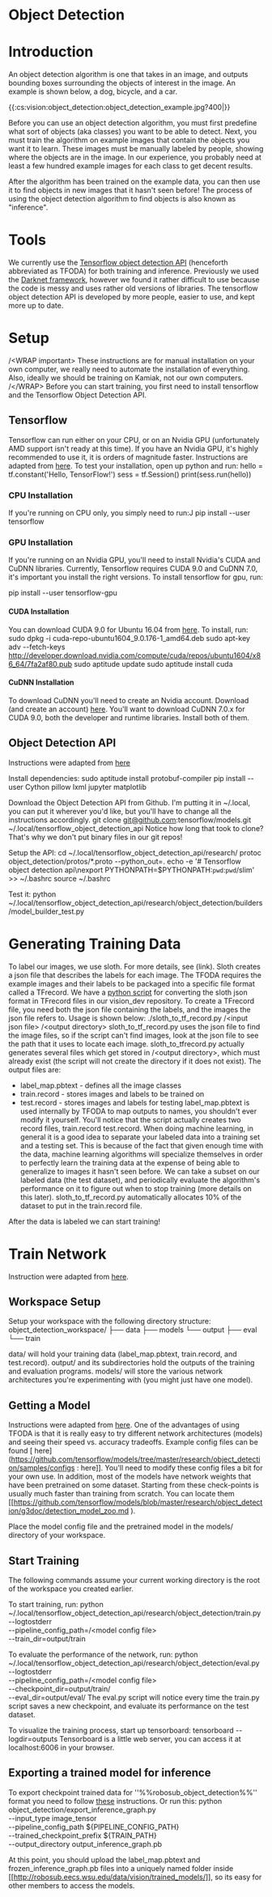 # Object Detection

# Introduction

An object detection algorithm is one that takes in an image, and outputs bounding boxes surrounding the objects of interest in the image. An example is shown below, a dog, bicycle, and a car.

\{\{:cs:vision:object_detection:object_detection_example.jpg?400|\}\}

Before you can use an object detection algorithm, you must first predefine what sort of objects (aka classes) you want to be able to detect. Next, you must train the algorithm on example images that contain the objects you want it to learn. These images must be manually labeled by people, showing where the objects are in the image. In our experience, you probably need at least a few hundred example images for each class to get decent results.

After the algorithm has been trained on the example data, you can then use it to find objects in new images that it hasn't seen before! The process of using the object detection algorithm to find objects is also known as "inference".

# Tools
We currently use the [Tensorflow object detection API](https://github.com/tensorflow/models/tree/master/research/object_detection) (henceforth abbreviated as TFODA) for both training and inference. Previously we used the [Darknet framework](https://pjreddie.com/darknet/), however we found it rather difficult to use because the code is messy and uses rather old versions of libraries. The tensorflow object detection API is developed by more people, easier to use, and kept more up to date.

# Setup
/\<WRAP important\>
These instructions are for manual installation on your own computer, we really need to automate the installation of everything. Also, ideally we should be training on Kamiak, not our own computers.
/\</WRAP\>
Before you can start training, you first need to install tensorflow and the Tensorflow Object Detection API.
## Tensorflow
Tensorflow can run either on your CPU, or on an Nvidia GPU (unfortunately AMD support isn't ready at this time). If you have an Nvidia GPU, it's highly recommended to use it, it is orders of magnitude faster. Instructions are adapted from [ here](https://www.tensorflow.org/install/install_linux ). To test your installation, open up python and run:
  hello = tf.constant('Hello, TensorFlow!')
  sess = tf.Session()
  print(sess.run(hello))

### CPU Installation
If you're running on CPU only, you simply need to run:J
  pip install --user tensorflow

### GPU Installation
If you're running on an Nvidia GPU, you'll need to install Nvidia's CUDA and CuDNN libraries. Currently, Tensorflow requires CUDA 9.0 and CuDNN 7.0, it's important you install the right versions. To install tensorflow for gpu, run:

  pip install --user tensorflow-gpu

#### CUDA Installation
You can download CUDA 9.0 for Ubuntu 16.04 from [ here](https://developer.nvidia.com/cuda-90-download-archive?target_os=Linux&target_arch=x86_64&target_distro=Ubuntu&target_version=1604&target_type=debnetwork ). To install, run:
  sudo dpkg -i cuda-repo-ubuntu1604_9.0.176-1_amd64.deb
  sudo apt-key adv --fetch-keys \
     http://developer.download.nvidia.com/compute/cuda/repos/ubuntu1604/x86_64/7fa2af80.pub
  sudo aptitude update
  sudo aptitude install cuda
 
#### CuDNN Installation
To download CuDNN you'll need to create an Nvidia account. Download (and create an account) [ here](https://developer.nvidia.com/rdp/cudnn-download ). You'll want to download CuDNN 7.0.x for CUDA 9.0, both the developer and runtime libraries. Install both of them.

## Object Detection API
Instructions were adapted from [ here](https://github.com/tensorflow/models/blob/master/research/object_detection/g3doc/installation.md )

Install dependencies:
  sudo aptitude install protobuf-compiler
  pip install --user Cython pillow lxml jupyter matplotlib

Download the Object Detection API from Github. I'm putting it in ~/.local, you can put it wherever you'd like, but you'll have to change all the instructions accordingly.
  git clone git@github.com:tensorflow/models.git ~/.local/tensorflow_object_detection_api
Notice how long that took to clone? That's why we don't put binary files in our git repos!

Setup the API:
  cd ~/.local/tensorflow_object_detection_api/research/
  protoc object_detection/protos/*.proto --python_out=.
  echo -e '# Tensorflow object detection api\nexport PYTHONPATH=$PYTHONPATH:`pwd`:`pwd`/slim' \>\> ~/.bashrc
  source ~/.bashrc

Test it:
  python ~/.local/tensorflow_object_detection_api/research/object_detection/builders/model_builder_test.py


# Generating Training Data
To label our images, we use sloth. For more details, see (link). Sloth creates a json file that describes the labels for each image. The TFODA requires the example images and their labels to be packaged into a specific file format called a TFrecord. 
We have a [python script](https://github.com/PalouseRobosub/vision_dev/blob/master/sloth_to_tfrecord.py) for converting the sloth json format in TFrecord files in our vision_dev repository. To create a TFrecord file, you need both the json file containing the labels, and the images the json file refers to. Usage is shown below:
  ./sloth_to_tf_record.py /\<input json file\> /\<output directory\>
sloth_to_tf_record.py uses the json file to find the image files, so if the script can't find images, look at the json file to see the path that it uses to locate each image. sloth_to_tfrecord.py actually generates several files which get stored in /\<output directory\>, which must already exist (the script will not create the directory if it does not exist). The output files are:
  * label_map.pbtext - defines all the image classes
  * train.record - stores images and labels to be trained on
  * test.record - stores images and labels for testing
label_map.pbtext is used internally by TFODA to map outputs to names, you shouldn't ever modify it yourself. You'll notice that the script actually creates two record files, train.record test.record. When doing machine learning, in general it is a good idea to separate your labeled data into a training set and a testing set. This is because of the fact that given enough time with the data, machine learning algorithms will specialize themselves in order to perfectly learn the training data at the expense of being able to generalize to images it hasn't seen before. We can take a subset on our labeled data (the test dataset), and periodically evaluate the algorithm's performance on it to figure out when to stop training (more details on this later). sloth_to_tf_record.py automatically allocates 10% of the dataset to put in the train.record file.

After the data is labeled we can start training!

# Train Network
Instruction were adapted from [ here](https://github.com/tensorflow/models/blob/master/research/object_detection/g3doc/running_locally.md ).

## Workspace Setup
Setup your workspace with the following directory structure:
  object_detection_workspace/
  ├── data
  ├── models
  └── output
      ├── eval
      └── train

data/ will hold your training data (label_map.pbtext, train.record, and test.record). output/ and its subdirectories hold the outputs of the training and evaluation programs. models/ will store the various network architectures you're experimenting with (you might just have one model).

## Getting a Model
Instructions were adapted from [ here](https://github.com/tensorflow/models/blob/master/research/object_detection/g3doc/configuring_jobs.md ).
One of the advantages of using TFODA is that it is really easy to try different network architectures (models) and seeing their speed vs. accuracy tradeoffs. Example config files can be found [ here](https://github.com/tensorflow/models/tree/master/research/object_detection/samples/configs : here]]. You'll need to modify these config files a bit for your own use. In addition, most of the models have network weights that have been pretrained on some dataset. Starting from these check-points is usually much faster than training from scratch. You can locate them [[https://github.com/tensorflow/models/blob/master/research/object_detection/g3doc/detection_model_zoo.md ).

Place the model config file and the pretrained  model in the models/ directory of your workspace.

## Start Training
The following commands assume your current working directory is the root of the workspace you created earlier. 

To start training, run:
  python ~/.local/tensorflow_object_detection_api/research/object_detection/train.py \
    --logtostderr \
    --pipeline_config_path=/\<model config file\> \
    --train_dir=output/train

To evaluate the performance of the network, run:
  python ~/.local/tensorflow_object_detection_api/research/object_detection/eval.py \
    --logtostderr \
    --pipeline_config_path=/\<model config file\> \
    --checkpoint_dir=output/train/ \
    --eval_dir=output/eval/
The eval.py script will notice every time the train.py script saves a new checkpoint, and evaluate its performance on the test dataset.

To visualize the training process, start up tensorboard:
  tensorboard --logdir=outputs
Tensorboard is a little web server, you can access it at localhost:6006 in your browser.
## Exporting a trained model for inference
To export checkpoint trained data for ''%%robosub_object_detection%%'' format you need to follow [these](https://github.com/tensorflow/models/blob/master/research/object_detection/g3doc/exporting_models.md) instructions. Or run this:
  python object_detection/export_inference_graph.py \
      --input_type image_tensor \
      --pipeline_config_path $\{PIPELINE_CONFIG_PATH\} \
      --trained_checkpoint_prefix $\{TRAIN_PATH\} \
      --output_directory output_inference_graph.pb

At this point, you should upload the label_map.pbtext and frozen_inference_graph.pb files into a uniquely named folder inside [[http://robosub.eecs.wsu.edu/data/vision/trained_models/]], so its easy for other members to access the models.